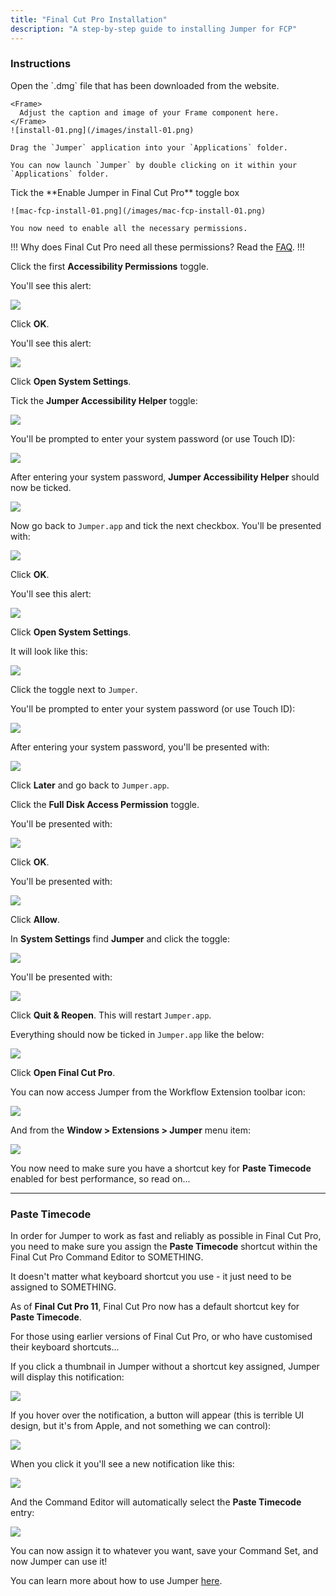 ```yaml
---
title: "Final Cut Pro Installation"
description: "A step-by-step guide to installing Jumper for FCP"
---
```


### Instructions

<Steps>
  <Step title="Install Jumper from the .dmg">
    Open the `.dmg` file that has been downloaded from the website.

    <Frame>
      Adjust the caption and image of your Frame component here.
    </Frame>
    ![install-01.png](/images/install-01.png)

    Drag the `Jumper` application into your `Applications` folder.

    You can now launch `Jumper` by double clicking on it within your `Applications` folder.
  </Step>
  <Step title="Enable Jumper for Final Cut Pro">
    Tick the **Enable Jumper in Final Cut Pro** toggle box

    ![mac-fcp-install-01.png](/images/mac-fcp-install-01.png)

    You now need to enable all the necessary permissions.
  </Step>
  <Step title="Enable Jumper for Final Cut Pro">
    
  </Step>
  <Step title="Enable Jumper for Final Cut Pro">
    
  </Step>
  <Step title="Enable Jumper for Final Cut Pro">
    
  </Step>
  <Step title="Enable Jumper for Final Cut Pro">
    
  </Step>
  <Step title="Enable Jumper for Final Cut Pro">
    
  </Step>
  <Step title="Enable Jumper for Final Cut Pro">
    
  </Step>
</Steps>

\!\!\!
Why does Final Cut Pro need all these permissions? Read the [FAQ](/faq/).
\!\!\!

Click the first **Accessibility Permissions** toggle.

You'll see this alert:

![](../static/install-05.png)

Click **OK**.

You'll see this alert:

![](../static/install-06.png)

Click **Open System Settings**.

Tick the **Jumper Accessibility Helper** toggle:

![](../static/install-07.png)

You'll be prompted to enter your system password (or use Touch ID):

![](../static/install-08.png)

After entering your system password, **Jumper Accessibility Helper** should now be ticked.

![](../static/install-09.png)

Now go back to `Jumper.app` and tick the next checkbox. You'll be presented with:

![](../static/install-10.png)

Click **OK**.

You'll see this alert:

![](../static/install-11.png)

Click **Open System Settings**.

It will look like this:

![](../static/install-12.png)

Click the toggle next to `Jumper`.

You'll be prompted to enter your system password (or use Touch ID):

![](../static/install-13.png)

After entering your system password, you'll be presented with:

![](../static/install-14.png)

Click **Later** and go back to `Jumper.app`.

Click the **Full Disk Access Permission** toggle.

You'll be presented with:

![](../static/install-15.png)

Click **OK**.

You'll be presented with:

![](../static/install-16.png)

Click **Allow**.

In **System Settings** find **Jumper** and click the toggle:

![](../static/install-17.png)

You'll be presented with:

![](../static/install-18.png)

Click **Quit & Reopen**. This will restart `Jumper.app`.

Everything should now be ticked in `Jumper.app` like the below:

![](../static/install-19.png)

Click **Open Final Cut Pro**.

You can now access Jumper from the Workflow Extension toolbar icon:

![](../static/install-20.png)

And from the **Window \> Extensions \> Jumper** menu item:

![](../static/install-21.png)

You now need to make sure you have a shortcut key for **Paste Timecode** enabled for best performance, so read on...

---

### Paste Timecode

In order for Jumper to work as fast and reliably as possible in Final Cut Pro, you need to make sure you assign the **Paste Timecode** shortcut within the Final Cut Pro Command Editor to SOMETHING.

It doesn't matter what keyboard shortcut you use - it just need to be assigned to SOMETHING.

As of **Final Cut Pro 11**, Final Cut Pro now has a default shortcut key for **Paste Timecode**.

For those using earlier versions of Final Cut Pro, or who have customised their keyboard shortcuts...

If you click a thumbnail in Jumper without a shortcut key assigned, Jumper will display this notification:

![](../static/paste-timecode-01.png)

If you hover over the notification, a button will appear (this is terrible UI design, but it's from Apple, and not something we can control):

![](../static/paste-timecode-02.png)

When you click it you'll see a new notification like this:

![](../static/paste-timecode-04.png)

And the Command Editor will automatically select the **Paste Timecode** entry:

![](../static/paste-timecode-03.png)

You can now assign it to whatever you want, save your Command Set, and now Jumper can use it\!

You can learn more about how to use Jumper [here](/how-to-use/fcp/).